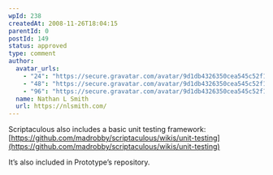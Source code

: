 ```yaml
---
wpId: 238
createdAt: 2008-11-26T18:04:15
parentId: 0
postId: 149
status: approved
type: comment
author:
  avatar_urls:
    - "24": "https://secure.gravatar.com/avatar/9d1db4326350cea545c52f11a2bfc3b2?s=24&d=mm&r=g"
    - "48": "https://secure.gravatar.com/avatar/9d1db4326350cea545c52f11a2bfc3b2?s=48&d=mm&r=g"
    - "96": "https://secure.gravatar.com/avatar/9d1db4326350cea545c52f11a2bfc3b2?s=96&d=mm&r=g"
  name: Nathan L Smith
  url: https://nlsmith.com/
---
```


Scriptaculous also includes a basic unit testing framework: [https://github.com/madrobby/scriptaculous/wikis/unit-testing](https://github.com/madrobby/scriptaculous/wikis/unit-testing)

It’s also included in Prototype’s repository.